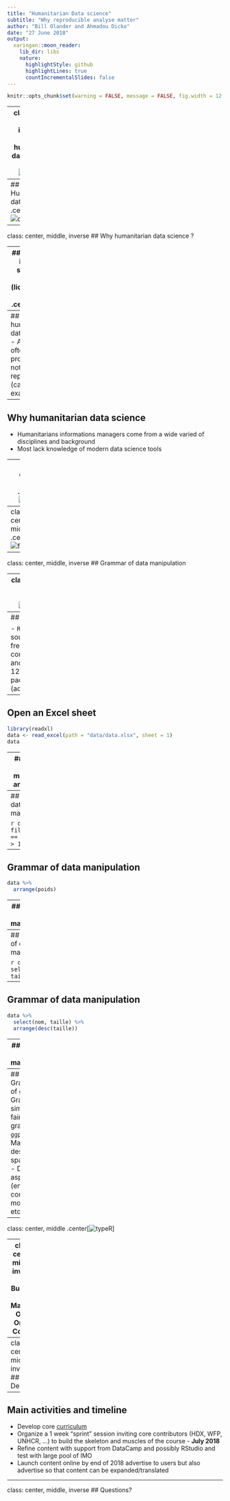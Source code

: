 ```yaml
---
title: "Humanitarian Data science"
subtitle: "Why reproducible analyse matter"
author: "Bill Olander and Ahmadou Dicko"
date: "27 June 2018"
output:
  xaringan::moon_reader:
    lib_dir: libs
    nature:
      highlightStyle: github
      highlightLines: true
      countIncrementalSlides: false
---
```


```r
knitr::opts_chunk$set(warning = FALSE, message = FALSE, fig.width = 12, fig.height = 4)
```


---
class: center, middle, inverse
## What is humanitarian data science ?
.center[![datasci](./images/datascience.png)]

---
## Humanitarian data scientist
.center[![datasci](./images/datascience.png)]

---
class: center, middle, inverse
## Why humanitarian data science ?

---
## Analysis is often slow and costly (license and staff)
.center[![R](./images/reproducibleFlow.png)]

---
## Why humanitarian data science
- Analysis is often error prone and not reproducible (can give an example)


---
## Why humanitarian data science
- Humanitarians informations managers come from a wide varied of disciplines and background
- Most lack knowledge of modern data science tools

---
class: center, middle
.center[![flow](./images/RFlow.png)]

---
class: center, middle
.center[![flow](./images/datasciFlow.png)]

---
class: center, middle, inverse
## Grammar of data manipulation

---
class: center, middle
.center[![typeR](./images/typeR.gif)]

---
## Why R ?

 - `R` is open source and free
 - `R` great community and around 12000 packages (add-ons)


---
## Open an Excel sheet 

```r
library(readxl)
data <- read_excel(path = "data/data.xlsx", sheet = 1)
data
```	

---
## Grammar of data manipulation and graphics


```r
library(dplyr)
data %>%
  filter(village == "B") 
```

---
## Grammar of data manipulation

```r
data %>%
  filter(village == "B", taille > 170)
```

---
## Grammar of data manipulation

```r
data %>%
  arrange(poids)
```

---
## Grammar of data manipulation

```r
data %>%
  arrange(desc(poids))
```

---
## Grammar of data manipulation

```r
data %>%
  select(nom, taille)
```
---
## Grammar of data manipulation

```r
data %>%
  select(nom, taille) %>%
  arrange(desc(taille))
```

---
## Grammar of data manipulation

```r
data %>%
  mutate(taille_metre = taille / 100,
         imc = poids / (taille_metre^2)) %>%
  arrange(desc(imc))
```

---
## Grammaire of graphics
- Grammaire similaire pour faire des graphiques `ggplot2`
- Manipulation des données spatiales `sf`
- D'autres aspects (enquêtes complexes, modélisation, etc)

---
class: center, middle
.center[![typeR](./images/twitteR.png)]

---
class: center, middle, inverse
## Building a Massive Open Online Course

---
class: center, middle, inverse
## Demo

---
## Main activities and timeline

- Develop core [curriculum](https://docs.google.com/document/d/1ztVle5UL7TPJXh9v5amzKxRhEutRf4WqhdnCuaR7kwc/edit#)
- Organize a 1 week “sprint” session inviting core contributors (HDX, WFP, UNHCR, …) to build the skeleton and muscles of the course - **July 2018**
- Refine content with support from DataCamp and possibly RStudio and test with large pool of IMO
- Launch content online by end of 2018 advertise to users but also advertise so that content can be expanded/translated


---
class: center, middle, inverse
## Questions?

<!-- [dicko5@un.org](mailto:dicko5@un.org) -->

<!-- [dickoa.gitlab.io](http://dickoa.gitlab.io) -->

